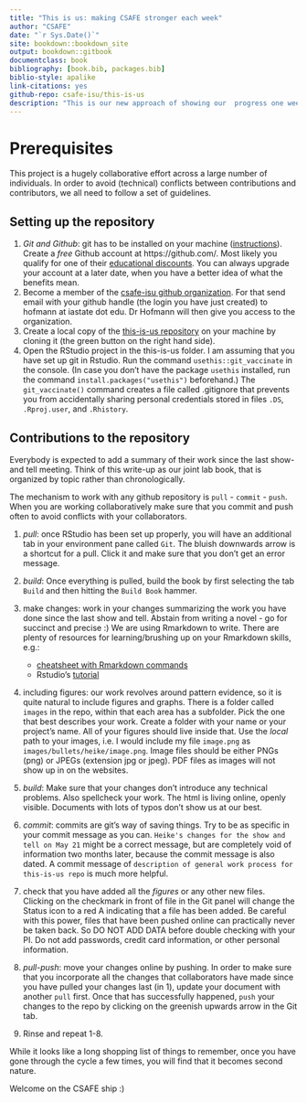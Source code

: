 ```yaml
--- 
title: "This is us: making CSAFE stronger each week"
author: "CSAFE"
date: "`r Sys.Date()`"
site: bookdown::bookdown_site
output: bookdown::gitbook
documentclass: book
bibliography: [book.bib, packages.bib]
biblio-style: apalike
link-citations: yes
github-repo: csafe-isu/this-is-us
description: "This is our new approach of showing our  progress one week at a time. This book is based on the minimal example of using the bookdown package. The output format for this example is bookdown::gitbook."
---
```


# Prerequisites

This project is a hugely collaborative effort across a large number of individuals. In order to avoid (technical) conflicts between contributions and contributors, we all need to follow a set of guidelines.

## Setting up the repository

1. *Git and Github*: git has to be installed on your machine ([instructions](https://git-scm.com/book/en/v2/Getting-Started-Installing-Git)).
Create a *free* Github account at https://github.com/. Most likely you qualify for one of their [educational discounts](https://education.github.com/). You can always upgrade your account at a later date, when you have a better idea of what the benefits mean.
2. Become a member of the [csafe-isu github organization](https://github.com/CSAFE-ISU). For that send email with your github handle (the login you have just created) to hofmann at iastate dot edu. Dr Hofmann will then give you access to the organization.
3. Create a local copy of the [this-is-us repository](https://github.com/CSAFE-ISU/this-is-us) on your machine by cloning it (the green button on the right hand side).
4. Open the RStudio project in the this-is-us folder. I am assuming that you have set up git in Rstudio. Run the command `usethis::git_vaccinate` in the console. (In case you don't have the package `usethis` installed, run the command `install.packages("usethis")` beforehand.) The `git_vaccinate()` command  creates a file called .gitignore that prevents you from accidentally sharing personal credentials stored in files `.DS`, `.Rproj.user`, and `.Rhistory`.

## Contributions to the repository

Everybody is expected to add a summary of their work since the last show-and tell meeting. Think of this write-up as our joint lab book, that is organized by topic rather than chronologically.

The mechanism to work with any github repository is `pull` - `commit` - `push`. When you are working collaboratively make sure that you commit and push often to avoid conflicts with your collaborators.

1. *pull*: once RStudio has been set up properly, you will have an additional tab in your environment pane called `Git`. The bluish downwards arrow is a shortcut for a pull. Click it and make sure that you don't get an error message. 

2. *build*: Once everything is pulled, build the book by first selecting the tab `Build` and then hitting the `Build Book` hammer.

3. make changes: work in your changes summarizing the work you have done since the last show and tell. Abstain from writing a novel - go for succinct and precise :)
We are using Rmarkdown to write. There are plenty of resources for learning/brushing up on your Rmarkdown skills, e.g.:

    - [cheatsheet with Rmarkdown commands](https://rstudio.com/wp-content/uploads/2015/02/rmarkdown-cheatsheet.pdf)
    - Rstudio's [tutorial](https://rmarkdown.rstudio.com/)

4. including figures: our work revolves around pattern evidence, so it is quite natural to include figures and graphs. There is a folder called `images` in the repo, within that each area has a subfolder. Pick the one that best describes your work. Create a folder with your name or your project's name. All of your figures should live inside that.
Use the *local* path to your images, i.e. I would include my file `image.png` as `images/bullets/heike/image.png`.
Image files should be either PNGs (png) or JPEGs (extension jpg or jpeg). PDF files as images will not show up in on the websites.


5. *build*: Make sure that your changes don't introduce any technical problems. Also spellcheck your work. The html is living online, openly visible. Documents with lots of typos don't show us at our best.


6. *commit*: commits are git's way of saving things. Try to be as specific in your commit message as you can. `Heike's changes for the show and tell on May 21` might be a correct message, but are completely void of information two months later, because the commit message is also dated. A commit message of `description of general work process for this-is-us repo` is much more helpful.

7. check that you have added all the *figures* or any other new files. 
Clicking on the checkmark in front of file in the Git panel will change the Status icon to a red A indicating that a file has been added. 
Be careful with this power, files that have been pushed online can practically never be taken back. So DO NOT ADD DATA before double checking with your PI. Do not add passwords, credit card information, or other personal information.

8. *pull-push*: move your changes online by pushing. In order to make sure that you incorporate all the changes that collaborators have made since you have pulled your changes last (in 1), update your document with another `pull` first. Once that has successfully happened, `push` your changes to the repo by clicking on the greenish upwards arrow in the Git tab.

9. Rinse and repeat 1-8. 

While it looks like a long shopping list of things to remember, once you have gone through the cycle a few times, you will find that it becomes second nature. 

Welcome on the CSAFE ship :)
